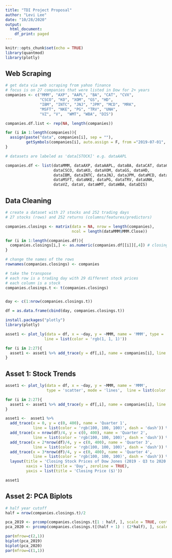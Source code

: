 ```yaml
---
title: "TDI Project Proposal"
author: "Levi Lee"
date: "10/28/2020"
output:
  html_document:
    df_print: paged
---
```


```r
knitr::opts_chunk$set(echo = TRUE)
library(quantmod)
library(plotly)
```

## Web Scraping

```r
# get data via web scraping from yahoo finance
# focus is on 27 companies that were listed in Dow for 2+ years
companies <- c("MMM", "AXP", "AAPL", "BA", "CAT", "CVX", 
               "CSCO", "KO", "XOM", "GS", "HD", 
               "IBM", "INTC", "JNJ", "JPM", "MCD", "MRK", 
               "MSFT", "NKE", "PG", "TRV", "UNH", 
               "VZ", "V",  "WMT", "WBA", "DIS")

companies.df.list <- rep(NA, length(companies))

for (i in 1:length(companies)){
  assign(paste("data", companies[i], sep = ""), 
         getSymbols(companies[i], auto.assign = F, from ="2019-07-01", to = "2020-06-30"))
}

# datasets are labeled as 'data[STOCK]' e.g. dataAAPL

companies.df <- list(dataMMM, dataAXP, dataAAPL, dataBA, dataCAT, dataCVX, 
                     dataCSCO, dataKO, dataXOM, dataGS, dataHD, 
                     dataIBM, dataINTC, dataJNJ, dataJPM, dataMCD, dataMRK, 
                     dataMSFT, dataNKE, dataPG, dataTRV, dataUNH, 
                     dataVZ, dataV, dataWMT, dataWBA, dataDIS)
```

## Data Cleaning 

```r
# create a dataset with 27 stocks and 252 trading days 
# 27 stocks (rows) and 252 returns (columns/features/predictors)

companies.closings <- matrix(data = NA, nrow = length(companies), 
                             ncol = length(dataMMM$MMM.Close))

for (i in 1:length(companies.df)){
  companies.closings[i,] <- as.numeric(companies.df[[i]][,4]) # closings are on the 4th columnm
}

# change the names of the rows
rownames(companies.closings) <- companies

# take the transpose
# each row is a trading day with 29 different stock prices 
# each column is a stock
companies.closings.t <- t(companies.closings)


day <- c(1:nrow(companies.closings.t))

df = as.data.frame(cbind(day, companies.closings.t))

install.packages("plotly")
library(plotly)

asset1 <- plot_ly(data = df, x = ~day, y = ~MMM, name = 'MMM', type = 'scatter', mode = 'lines', 
                 line = list(color = 'rgb(1, 1, 1)'))

for (i in 2:27){
  asset1 <- asset1 %>% add_trace(y = df[,i], name = companies[i], line = list(color = 'rgb(i, i, i)')) 
}
```

## Asset 1: Stock Trends

```r
asset1 <- plot_ly(data = df, x = ~day, y = ~MMM, name = 'MMM', 
                  type = 'scatter', mode = 'lines',  line = list(color = 'rgb(1, 1, 1)'))

for (i in 2:27){
  asset1 <- asset1 %>% add_trace(y = df[,i], name = companies[i], line = list(color = 'rgb(i, i, i)')) 
}

asset1 <-  asset1 %>% 
  add_trace(x = 0, y = c(0, 400), name = 'Quarter 1', 
            line = list(color = 'rgb(100, 100, 100)', dash = 'dash')) %>% 
  add_trace(x = nrow(df)/4, y = c(0, 400), name = 'Quarter 2', 
            line = list(color = 'rgb(100, 100, 100)', dash = 'dash')) %>% 
  add_trace(x = 2*nrow(df)/4, y = c(0, 400), name = 'Quarter 3',
            line = list(color = 'rgb(100, 100, 100)', dash = 'dash')) %>% 
  add_trace(x = 3*nrow(df)/4, y = c(0, 400), name = 'Quarter 4', 
            line = list(color = 'rgb(100, 100, 100)', dash = 'dash')) %>% 
  layout(title = 'Closing Stock Prices of Dow Jones (2019 - Q3 to 2020 - Q2)',
         xaxis = list(title = 'Day', zeroline = TRUE),
         yaxis = list(title = 'Closing Price ($)'))

asset1
```


## Asset 2: PCA Biplots

```r
# half year cutoff
half = nrow(companies.closings.t)/2

pca_2019 <- prcomp(companies.closings.t[1 : half, ], scale = TRUE, center = TRUE)
pca_2020 <- prcomp(companies.closings.t[(half + 1) : (2*half), ], scale = TRUE, center = TRUE)

par(mfrow=c(2,1)) 
biplot(pca_2019)
biplot(pca_2020)
par(mfrow=c(1,1)) 
```
